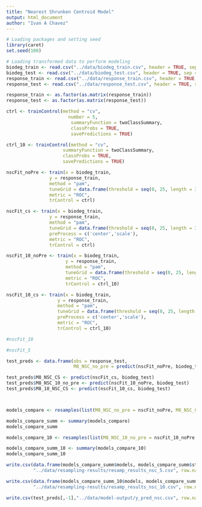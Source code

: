 ```yaml
---
title: "Nearest Shrunken Centroid Model"
output: html_document
author: "Ivan A Chavez"
---
```

```r
# Loading packages and setting seed
library(caret)
set.seed(100)
```
```r
# Loading transformed data to perform modeling
biodeg_train <- read.csv("../data/biodeg_train.csv", header = TRUE, sep = ",")
biodeg_test <- read.csv("../data/biodeg_test.csv", header = TRUE, sep = ",")
response_train <- read.csv("../data/response_train.csv", header = TRUE, sep = ",")
response_test <- read.csv("../data/response_test.csv", header = TRUE, sep = ",")

response_train <- as.factor(as.matrix(response_train))
response_test <- as.factor(as.matrix(response_test))

```


```r

ctrl <- trainControl(method = "cv",
                       number = 5,
                        summaryFunction = twoClassSummary,
                        classProbs = TRUE,
                        savePredictions = TRUE)

ctrl_10 <- trainControl(method = "cv",
                     summaryFunction = twoClassSummary,
                     classProbs = TRUE,
                     savePredictions = TRUE)

nscFit_noPre <- train(x = biodeg_train,
                y = response_train,
                method = "pam",
                tuneGrid = data.frame(threshold = seq(0, 25, length = 30)),
                metric = "ROC",
                trControl = ctrl)

nscFit_cs <- train(x = biodeg_train,
                y = response_train,
                method = "pam",
                tuneGrid = data.frame(threshold = seq(0, 25, length = 30)),
                preProcess = c('center','scale'),
                metric = "ROC",
                trControl = ctrl)

nscFit_10_noPre <- train(x = biodeg_train,
                      y = response_train,
                      method = "pam",
                      tuneGrid = data.frame(threshold = seq(0, 25, length = 30)),
                      metric = "ROC",
                      trControl = ctrl_10)

nscFit_10_cs <- train(x = biodeg_train,
                   y = response_train,
                   method = "pam",
                   tuneGrid = data.frame(threshold = seq(0, 25, length = 30)),
                   preProcess = c('center','scale'),
                   metric = "ROC",
                   trControl = ctrl_10)

#nscFit_10

#nscFit_5

```


```r

test_preds <- data.frame(obs = response_test,
                         M8_NSC_no_pre = predict(nscFit_noPre, biodeg_test))

test_preds$M8_NSC_CS <- predict(nscFit_cs, biodeg_test)
test_preds$M8_NSC_10_no_pre <- predict(nscFit_10_noPre, biodeg_test)
test_preds$M8_10_NSC_CS <- predict(nscFit_10_cs, biodeg_test)



models_compare <- resamples(list(M8_NSC_no_pre = nscFit_noPre, M8_NSC_CS = nscFit_cs))

models_compare_summ <- summary(models_compare)
models_compare_summ

models_compare_10 <- resamples(list(M8_NSC_10_no_pre = nscFit_10_noPre, M8_10_NSC_CS = nscFit_10_cs))

models_compare_summ_10 <- summary(models_compare_10)
models_compare_summ_10


```

```r

write.csv(data.frame(models_compare_summ$models, models_compare_summ$statistics),
          "../data/resampling-results/resamp_results_nsc_5.csv", row.names = FALSE)

write.csv(data.frame(models_compare_summ_10$models, models_compare_summ_10$statistics),
          "../data/resampling-results/resamp_results_nsc_10.csv", row.names = FALSE)

write.csv(test_preds[,-1],"../data/model-output/y_pred_nsc.csv", row.names = FALSE)
```

